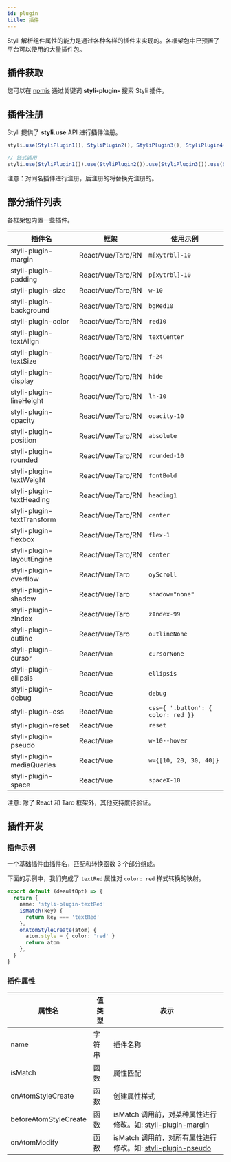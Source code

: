 ```yaml
---
id: plugin
title: 插件
---
```


Styli 解析组件属性的能力是通过各种各样的插件来实现的。各框架包中已预置了平台可以使用的大量插件包。

## 插件获取

您可以在 [npmjs](https://www.npmjs.com/search?q=styli-plugin-) 通过关键词 **styli-plugin-** 搜索 Styli 插件。

## 插件注册

Styli 提供了 **styli.use** API 进行插件注册。

```ts
styli.use(StyliPlugin1(), StyliPlugin2(), StyliPlugin3(), StyliPlugin4())

// 链式调用
styli.use(StyliPlugin1()).use(StyliPlugin2()).use(StyliPlugin3()).use(StyliPlugin4())
```

注意：对同名插件进行注册，后注册的将替换先注册的。

## 部分插件列表

各框架包内置一些插件。

| 插件名                     | 框架              | 使用示例                           |
| -------------------------- | ----------------- | ---------------------------------- |
| styli-plugin-margin        | React/Vue/Taro/RN | `m[xytrbl]-10`                     |
| styli-plugin-padding       | React/Vue/Taro/RN | `p[xytrbl]-10`                     |
| styli-plugin-size          | React/Vue/Taro/RN | `w-10`                             |
| styli-plugin-background    | React/Vue/Taro/RN | `bgRed10`                          |
| styli-plugin-color         | React/Vue/Taro/RN | `red10`                            |
| styli-plugin-textAlign     | React/Vue/Taro/RN | `textCenter`                       |
| styli-plugin-textSize      | React/Vue/Taro/RN | `f-24`                             |
| styli-plugin-display       | React/Vue/Taro/RN | `hide`                             |
| styli-plugin-lineHeight    | React/Vue/Taro/RN | `lh-10`                            |
| styli-plugin-opacity       | React/Vue/Taro/RN | `opacity-10`                       |
| styli-plugin-position      | React/Vue/Taro/RN | `absolute`                         |
| styli-plugin-rounded       | React/Vue/Taro/RN | `rounded-10`                       |
| styli-plugin-textWeight    | React/Vue/Taro/RN | `fontBold`                         |
| styli-plugin-textHeading   | React/Vue/Taro/RN | `heading1`                         |
| styli-plugin-textTransform | React/Vue/Taro/RN | `center`                           |
| styli-plugin-flexbox       | React/Vue/Taro/RN | `flex-1`                           |
| styli-plugin-layoutEngine  | React/Vue/Taro/RN | `center`                           |
| styli-plugin-overflow      | React/Vue/Taro    | `oyScroll`                         |
| styli-plugin-shadow        | React/Vue/Taro    | `shadow="none"`                    |
| styli-plugin-zIndex        | React/Vue/Taro    | `zIndex-99`                        |
| styli-plugin-outline       | React/Vue/Taro    | `outlineNone`                      |
| styli-plugin-cursor        | React/Vue         | `cursorNone`                       |
| styli-plugin-ellipsis      | React/Vue         | `ellipsis`                         |
| styli-plugin-debug         | React/Vue         | `debug`                            |
| styli-plugin-css           | React/Vue         | `css={ '.button': { color: red }}` |
| styli-plugin-reset         | React/Vue         | `reset`                            |
| styli-plugin-pseudo        | React/Vue         | `w-10--hover`                      |
| styli-plugin-mediaQueries  | React/Vue         | `w={[10, 20, 30, 40]}`             |
| styli-plugin-space         | React/Vue         | `spaceX-10`                        |

注意: 除了 React 和 Taro 框架外，其他支持度待验证。

## 插件开发

### 插件示例

一个基础插件由插件名，匹配和转换函数 3 个部分组成。

下面的示例中，我们完成了 `textRed` 属性对 `color: red` 样式转换的映射。

```ts
export default (deaultOpt) => {
  return {
    name: 'styli-plugin-textRed'
    isMatch(key) {
      return key === 'textRed'
    },
    onAtomStyleCreate(atom) {
      atom.style = { color: 'red' }
      return atom
    },
  }
}
```

### 插件属性

| 属性名                | 值类型 | 表示                                                                                                                                       |
| --------------------- | ------ | ------------------------------------------------------------------------------------------------------------------------------------------ |
| name                  | 字符串 | 插件名称                                                                                                                                   |
| isMatch               | 函数   | 属性匹配                                                                                                                                   |
| onAtomStyleCreate     | 函数   | 创建属性样式                                                                                                                               |
| beforeAtomStyleCreate | 函数   | isMatch 调用前，对某种属性进行修改。如: [styli-plugin-margin](https://github.com/forsigner/styli/tree/master/packages/styli-plugin-margin) |
| onAtomModify          | 函数   | isMatch 调用前，对所有属性进行修改。如: [styli-plugin-pseudo](https://github.com/forsigner/styli/tree/master/packages/styli-plugin-pseudo) |
